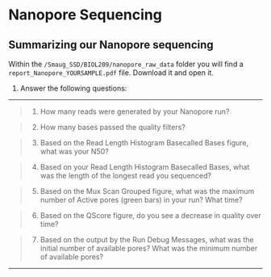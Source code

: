 # Nanopore Sequencing


## Summarizing our Nanopore sequencing

Within the `/Smaug_SSD/BIOL209/nanopore_raw_data` folder you will find a `report_Nanopore_YOURSAMPLE.pdf` file. Download it and open it.

1. Answer the following questions:

***
> 1. How many reads were generated by your Nanopore run?

> 2. How many bases passed the quality filters?

> 3. Based on the Read Length Histogram Basecalled Bases figure, what was your N50?

> 4. Based on your Read Length Histogram Basecalled Bases, what was the length of the longest read you sequenced?

> 5. Based on the Mux Scan Grouped figure, what was the maximum number of Active pores (green bars) in your run? What time?

> 6. Based on the QScore figure, do you see a decrease in quality over time?

> 7. Based on the output by the Run Debug Messages, what was the initial number of available pores? What was the minimum number of available pores? 


***
